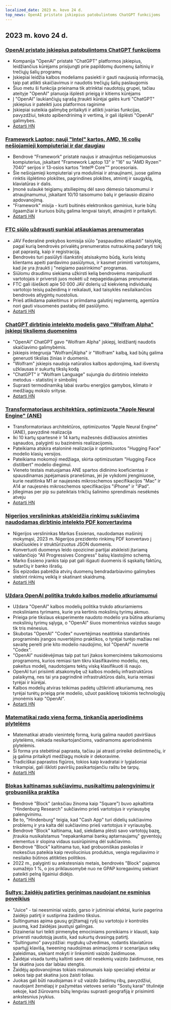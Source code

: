 ```yaml
---
localized_date: 2023 m. kovo 24 d.
top_news: OpenAI pristato įskiepius patobulintoms ChatGPT funkcijoms
---
```










<CallToAction />

<Steps>

## 2023 m. kovo 24 d.

### [OpenAI pristato įskiepius patobulintoms ChatGPT funkcijoms](https://openai.com/blog/chatgpt-plugins)

- Kompanija "OpenAI" pristatė "ChatGPT" platformos įskiepius, leidžiančius kūrėjams prisijungti prie papildomų duomenų šaltinių ir trečiųjų šalių programų
- Įskiepiai leidžia kalbos modeliams pasiekti ir gauti naujausią informaciją, taip pat atlikti skaičiavimus ir naudotis trečiųjų šalių paslaugomis
- Šiuo metu ši funkcija prieinama tik atrinktai naudotojų grupei, tačiau ateityje "OpenAI" planuoja išplėsti prieigą ir kitiems kūrėjams
- Į "OpenAI" laukiančiųjų sąrašą įtraukti kūrėjai galės kurti "ChatGPT" įskiepius ir pateikti juos platformos raginime
- Įskiepiai suteikia galimybę pritaikyti ir atlikti įvairias funkcijas, pavyzdžiui, teksto apibendrinimą ir vertimą, ir gali išplėsti "OpenAI" galimybes.
- [Aptarti HN](http://news.ycombinator.com/item?id=35277677)

### [Framework Laptop: nauji "Intel" kartos, AMD, 16 colių nešiojamieji kompiuteriai ir dar daugiau](https://frame.work/)

- Bendrovė "Framework" pristatė naujus ir atnaujintus nešiojamuosius kompiuterius, įskaitant "Framework Laptop 13" ir "16" su "AMD Ryzen™ 7040" serijos ir 13-osios kartos "Intel® Core™" procesoriais.
- Šie nešiojamieji kompiuteriai yra moduliniai ir atnaujinami, juose galima rinktis išplėtimo plokštes, pagrindines plokštes, atmintį ir saugyklą, klaviatūras ir dalis.
- Įmonė sulaukė teigiamų atsiliepimų dėl savo dėmesio taisomumui ir atnaujinamumui, įskaitant 10/10 taisomumo balų ir geriausio dizaino apdovanojimą.
- "Framework" misija - kurti buitinės elektronikos gaminius, kurie būtų ilgaamžiai ir kuriuos būtų galima lengvai taisyti, atnaujinti ir pritaikyti.
- [Aptarti HN](http://news.ycombinator.com/item?id=35277660)

### [FTC siūlo uždrausti sunkiai atšaukiamas prenumeratas](https://www.theverge.com/2023/3/23/23652373/ftc-click-to-cancel-subscription-service-dark-patterns-ban)

- JAV Federalinė prekybos komisija siūlo "paspaudimo atšaukti" taisyklę, pagal kurią bendrovės privalėtų prenumeratos nutraukimą padaryti tokį pat paprastą, kaip ir registraciją.
- Bendrovės turi pasiūlyti išankstinį atsisakymo būdą, kuris leistų klientams apeiti pardavimo pasiūlymus, ir kasmet priminti vartotojams, kad jie yra įtraukti į "neigiamo pasirinkimo" programas.
- Siūlomu draudimu siekiama užkirsti kelią bendrovėms manipuliuoti vartotojais ir priversti juos mokėti už nepageidaujamas prenumeratas.
- FTC gali išieškoti apie 50 000 JAV dolerių už kiekvieną individualų vartotojo teisių pažeidimą ir reikalauti, kad taisyklės nesilaikančios bendrovės atlygintų nuostolius.
- Prieš atlikdama pakeitimus ir priimdama galutinį reglamentą, agentūra nori gauti visuomenės pastabų dėl pasiūlymo.
- [Aptarti HN](http://news.ycombinator.com/item?id=35274519)

### [ChatGPT dirbtinio intelekto modelis gavo "Wolfram Alpha" įskiepį tiksliems duomenims](https://writings.stephenwolfram.com/2023/03/chatgpt-gets-its-wolfram-superpowers/)

- "OpenAI" ChatGPT gavo "Wolfram Alpha" įskiepį, leidžiantį naudotis skaičiavimo galimybėmis.
- Įskiepis integruoja "Wolfram|Alpha" ir "Wolfram" kalbą, kad būtų galima generuoti tikslias žinias ir duomenis.
- "Wolfram" įskiepis naudoja natūralios kalbos apdorojimą, kad išverstų užklausas ir sukurtų tikslų kodą
- "ChatGPT" ir "Wolfram Language" sujungia du dirbtinio intelekto metodus - statistinį ir simbolinį
- Suprasti termodinamiką labai svarbu energijos gamybos, klimato ir medžiagų mokslo srityse.
- [Aptarti HN](http://news.ycombinator.com/item?id=35277925)

### [Transformatoriaus architektūra, optimizuota "Apple Neural Engine" (ANE)](https://github.com/apple/ml-ane-transformers)

- Transformatoriaus architektūros, optimizuotos "Apple Neural Engine" (ANE), pavyzdinė realizacija
- Iki 10 kartų spartesnė ir 14 kartų mažesnės didžiausios atminties sąnaudos, palyginti su bazinėmis realizacijomis.
- Pateikiama atskira etaloninė realizacija ir optimizuotos "Hugging Face" modelio klasių versijos.
- Pateikiama mokomoji medžiaga, skirta optimizuotam "Hugging Face distilbert" modelio diegimui.
- Vieneto testais matuojamas ANE spartos didinimo koeficientas ir spausdinamas įspėjamasis pranešimas, jei jie vykdomi įrenginiuose, kurie neatitinka M1 ar naujesnės mikroschemos specifikacijos "Mac" ir A14 ar naujesnės mikroschemos specifikacijos "iPhone" ir "iPad".
- Įdiegimas per pip su pateiktais trikčių šalinimo sprendimais nesėkmės atveju
- [Aptarti HN](http://news.ycombinator.com/item?id=35282325)

### [Nigerijos verslininkas atskleidžia rinkimų sukčiavimą naudodamas dirbtinio intelekto PDF konvertavimą](https://markessien.com/posts/drama_of_transcription/)

- Nigerijos verslininkas Markas Essienas, naudodamas mašininį mokymąsi, 2023 m. Nigerijos prezidento rinkimų PDF konvertavo į skaičiuokles ir struktūrizuotus JSON duomenis.
- Konvertuoti duomenys leido opozicinei partijai atskleisti įtariamą valdančiojo "All Progressives Congress" balsų klastojimo schemą.
- Marko Essieno įrankis taip pat gali išgauti duomenis iš sąskaitų faktūrų, sutarčių ir banko išrašų.
- Šis epizodas pabrėžia atvirų duomenų bendradarbiavimo galimybes stebint rinkimų veiklą ir skatinant skaidrumą.
- [Aptarti HN](http://news.ycombinator.com/item?id=35272227)

### [Uždara OpenAI politika trukdo kalbos modelio atkuriamumui](https://aisnakeoil.substack.com/p/openais-policies-hinder-reproducible)

- Uždara "OpenAI" kalbos modelių politika trukdo atkuriamiems moksliniams tyrimams, kurie yra kertinis mokslinių tyrimų akmuo.
- Prieiga prie tikslaus eksperimente naudoto modelio yra būtina atkuriamų mokslinių tyrimų sąlyga, o "OpenAI" šiuos momentinius vaizdus saugo tik tris mėnesius.
- Skubotas "OpenAI" "Codex" nuvertėjimas neatitinka standartinės programinės įrangos nuvertėjimo praktikos, o tyrėjai turėjo mažiau nei savaitę pereiti prie kito modelio naudojimo, kol "OpenAI" nuvertė "Codex".
- "OpenAI" nusidėvėjimas taip pat turi įtakos komercinėms taikomosioms programoms, kurios remiasi tam tikru klasifikavimo modeliu, nes, pakeitus modelį, naudotojams tektų viską klasifikuoti iš naujo.
- OpenAI turi prisiimti atsakomybę už kalbos modelių infrastruktūros palaikymą, nes tai yra pagrindinė infrastruktūros dalis, kuria remiasi tyrėjai ir kūrėjai.
- Kalbos modelių atviras teikimas padėtų užtikrinti atkuriamumą, nes tyrėjai turėtų prieigą prie modelio, užuot pasikliovę tokiomis technologijų įmonėmis kaip "OpenAI".
- [Aptarti HN](http://news.ycombinator.com/item?id=35269304)

### [Matematikai rado vieną formą, tinkančią aperiodinėms plytelėms](https://www.newscientist.com/article/2365363-mathematicians-discover-shape-that-can-tile-a-wall-and-never-repeat/)

- Matematikai atrado vienintelę formą, kurią galima naudoti paviršiaus plytelėms, niekada nesikartojančioms, vadinamoms aperiodinėmis plytelėmis.
- Ši forma yra stebėtinai paprasta, tačiau jai atrasti prireikė dešimtmečių, ir ją galima pritaikyti medžiagų moksle ir dekoravime.
- Tradiciškai paprastos figūros, tokios kaip kvadratai ir lygiašoniai trikampiai, gali iškloti paviršių pasikartojančiu raštu be tarpų.
- [Aptarti HN](http://news.ycombinator.com/item?id=35273707)

### [Blokas kaltinamas sukčiavimu, nusikaltimų palengvinimu ir grobuoniška praktika](https://hindenburgresearch.com/block/)

- Bendrovė "Block" (anksčiau žinoma kaip "Square") buvo apkaltinta "Hindenburg Research" sukčiavimo prieš vartotojus ir vyriausybę palengvinimu.
- Be to, "Hindenburg" teigia, kad "Cash App" turi didelių sukčiavimo problemų ir yra kalta dėl sukčiavimo prieš vartotojus ir vyriausybę.
- Bendrovė "Block" kaltinama, kad, siekdama plėsti savo vartotojų bazę, įtraukia nusikalstamus "nepakankamai bankų aptarnaujamų" gyventojų elementus ir slopina vidaus susirūpinimą dėl sukčiavimo.
- Bendrovė "Block" kaltinama tuo, kad grobuoniškas paskolas ir mokesčius pateikia kaip revoliucinius produktus, vengia reguliavimo ir nesilaiko būtinos atitikties politikos.
- 2022 m., palyginti su ankstesniais metais, bendrovės "Block" pajamos sumažėjo 1 %, o jos priklausomybė nuo ne GPAP koregavimų siekiant pateikti pelną ilgainiui didėjo.
- [Aptarti HN](http://news.ycombinator.com/item?id=35273782)

### [Sultys: žaidėjų patirties gerinimas naudojant ne esminius poveikius](https://garden.bradwoods.io/notes/design/juice)

- "Juice" - tai neesminiai vaizdo, garso ir jutiminiai efektai, kurie pagerina žaidėjo patirtį ir sustiprina žaidimo tikslus.
- Sultingumas apima gausų grįžtamąjį ryšį su vartotoju ir kontrolės jausmą, kad žaidėjas jaustųsi galingas.
- Dizaineriai turi teikti pirmenybę emociniams poreikiams ir klausti, kaip priversti naudotoją jaustis, kad sukurtų dvasingą patirtį.
- "Sultingumo" pavyzdžiai: mygtukų užvedimas, rodantis klaviatūros spartųjį klavišą, tweening naudojimas animacijoms ir scenarijaus sekų paleidimas, siekiant mokyti ir linksminti vaizdo žaidimuose.
- Žaidėjai visada turėtų kaltinti save dėl nesėkmių vaizdo žaidimuose, nes tai skatina juos dar labiau stengtis.
- Žaidėjų apdovanojimas tokiais malonumais kaip specialieji efektai ar sekos taip pat skatina juos žaisti toliau.
- Juokas gali būti naudojamas ir už vaizdo žaidimų ribų, pavyzdžiui, naudojant žemėlapį ir pažymėtas vietoves serialo "Sostų karai" titulinėje sekoje, kad žiūrovams būtų lengviau suprasti geografiją ir prisiminti ankstesnius įvykius.
- [Aptarti HN](http://news.ycombinator.com/item?id=35273139)

</Steps>

